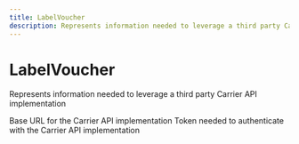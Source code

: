 ```yaml
---
title: LabelVoucher
description: Represents information needed to leverage a third party Carrier API implementation
---
```


LabelVoucher
===============================================
Represents information needed to leverage a third party Carrier API implementation

<Reference>
  <Field name="url" type="string" nullable={true}>
    <Description>
      Base URL for the Carrier API implementation
    </Description>
  </Field>
  <Field name="token" type="string" nullable={true}>
    <Description>
      Token needed to authenticate with the Carrier API implementation
    </Description>
  </Field>
</Reference>